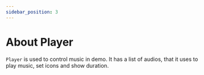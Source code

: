 ```yaml
---
sidebar_position: 3
---
```

# About Player

`Player` is used to control music in demo. It has a list of audios, that it uses to play music, set icons and show duration.